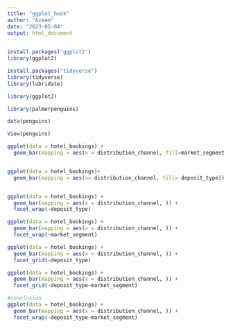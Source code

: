```yaml
---
title: "ggplot_hook"
author: "Azeem"
date: "2023-05-04"
output: html_document
---
```

```r
install.packages('ggplot2')
library(ggplot2) 

install.packages("tidyverse")
library(tidyverse)
library(lubridate)
```
```r

library(ggplot2)

library(palmerpenguins)

data(penguins)

View(penguins)

```
```r
ggplot(data = hotel_bookings) +
  geom_bar(mapping = aes(x = distribution_channel, fill=market_segment))


ggplot(data = hotel_bookings)+
  geom_bar(mapping = aes(x= distribution_channel, fill= deposit_type))


ggplot(data = hotel_bookings) +
  geom_bar(mapping = aes(x = distribution_channel, )) +
  facet_wrap(~deposit_type)

ggplot(data = hotel_bookings) +
  geom_bar(mapping = aes(x = distribution_channel, )) +
  facet_wrap(~market_segment)

ggplot(data = hotel_bookings) +
  geom_bar(mapping = aes(x = distribution_channel, )) +
  facet_grid(~deposit_type)

ggplot(data = hotel_bookings) +
  geom_bar(mapping = aes(x = distribution_channel, )) +
  facet_grid(~deposit_type~market_segment)

#conclusion 
ggplot(data = hotel_bookings) +
  geom_bar(mapping = aes(x = distribution_channel, )) +
  facet_wrap(~deposit_type~market_segment)


```


